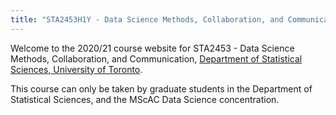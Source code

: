 ```yaml
---
title: "STA2453H1Y - Data Science Methods, Collaboration, and Communication"
---
```


Welcome to the 2020/21 course website for STA2453 - Data Science Methods, Collaboration, and Communication, [Department of Statistical Sciences, University of Toronto](http://utstat.toronto.edu).

This course can only be taken by graduate students in the Department of Statistical Sciences, and the MScAC Data Science concentration. 

